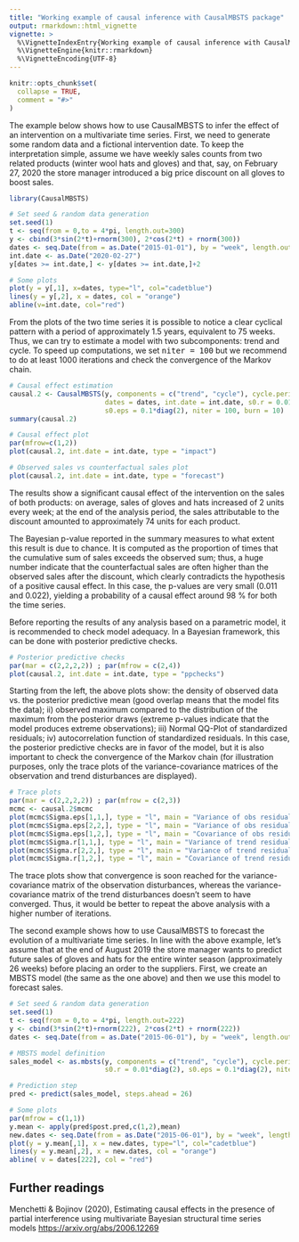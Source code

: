```yaml
---
title: "Working example of causal inference with CausalMBSTS package"
output: rmarkdown::html_vignette
vignette: >
  %\VignetteIndexEntry{Working example of causal inference with CausalMBSTS package}
  %\VignetteEngine{knitr::rmarkdown}
  %\VignetteEncoding{UTF-8}
---
```


```r
knitr::opts_chunk$set(
  collapse = TRUE,
  comment = "#>"
)
```

The example below shows how to use CausalMBSTS to infer the effect of an intervention on a multivariate time series. First, we need to generate some random data and a fictional intervention date. To keep the interpretation simple, assume we have weekly sales counts from two related products (winter wool hats and gloves) and that, say, on February 27, 2020 the store manager introduced a big price discount on all gloves to boost sales. 

```r
library(CausalMBSTS)

# Set seed & random data generation
set.seed(1)
t <- seq(from = 0,to = 4*pi, length.out=300)
y <- cbind(3*sin(2*t)+rnorm(300), 2*cos(2*t) + rnorm(300))
dates <- seq.Date(from = as.Date("2015-01-01"), by = "week", length.out=300)
int.date <- as.Date("2020-02-27")
y[dates >= int.date,] <- y[dates >= int.date,]+2

# Some plots
plot(y = y[,1], x=dates, type="l", col="cadetblue")
lines(y = y[,2], x = dates, col = "orange")
abline(v=int.date, col="red")
```

From the plots of the two time series it is possible to notice a clear cyclical pattern with a period of approximately 1.5 years, equivalent to 75 weeks. Thus, we can try to estimate a model with two subcomponents: trend and cycle. To speed up computations, we set <tt>niter = 100</tt> but we recommend to do at least 1000 iterations and check the convergence of the Markov chain. 

```r
# Causal effect estimation
causal.2 <- CausalMBSTS(y, components = c("trend", "cycle"), cycle.period = 75,
                        dates = dates, int.date = int.date, s0.r = 0.01*diag(2),
                        s0.eps = 0.1*diag(2), niter = 100, burn = 10)
summary(causal.2)

# Causal effect plot
par(mfrow=c(1,2))
plot(causal.2, int.date = int.date, type = "impact")

# Observed sales vs counterfactual sales plot
plot(causal.2, int.date = int.date, type = "forecast")
```

The results show a significant causal effect of the intervention on the sales of both products: on average, sales of gloves and hats increased of 2 units every week; at the end of the analysis period, the sales attributable to the discount amounted to approximately 74 units for each product. 

The Bayesian p-value reported in the summary measures to what extent this result is due to chance. It is computed as the proportion of times that the cumulative sum of sales exceeds the observed sum; thus, a huge number indicate that the counterfactual sales are often higher than the observed sales after the discount, which clearly contradicts the hypothesis of a positive causal effect. In this case, the p-values are very small (0.011 and 0.022), yielding a probability of a causal effect around 98 % for both the time series. 

Before reporting the results of any analysis based on a parametric model, it is recommended to check model adequacy. In a Bayesian framework, this can be done with posterior predictive checks. 

```r
# Posterior predictive checks
par(mar = c(2,2,2,2)) ; par(mfrow = c(2,4))
plot(causal.2, int.date = int.date, type = "ppchecks")
```

Starting from the left, the above plots show: the density of observed data vs. the posterior predictive mean (good overlap means that the model fits the data); ii) observed maximum compared to the distribution of the maximum from the posterior draws (extreme p-values indicate that the model produces extreme observations); iii) Normal QQ-Plot of standardized residuals; iv) autocorrelation function of standardized residuals. In this case, the posterior predictive checks are in favor of the model, but it is also important to check the convergence of the Markov chain (for illustration purposes, only the trace plots of the variance-covariance matrices of the observation and trend disturbances are displayed).

```r
# Trace plots
par(mar = c(2,2,2,2)) ; par(mfrow = c(2,3))
mcmc <- causal.2$mcmc
plot(mcmc$Sigma.eps[1,1,], type = "l", main = "Variance of obs residuals Y1")
plot(mcmc$Sigma.eps[2,2,], type = "l", main = "Variance of obs residuals Y2")
plot(mcmc$Sigma.eps[1,2,], type = "l", main = "Covariance of obs residuals")
plot(mcmc$Sigma.r[1,1,], type = "l", main = "Variance of trend residuals Y1")
plot(mcmc$Sigma.r[2,2,], type = "l", main = "Variance of trend residuals Y2")
plot(mcmc$Sigma.r[1,2,], type = "l", main = "Covariance of trend residuals")
```

The trace plots show that convergence is soon reached for the variance-covariance matrix of the observation disturbances, whereas the variance-covariance matrix of the trend disturbances doesn't seem to have converged. Thus, it would be better to repeat the above analysis with a higher number of iterations.

The second example shows how to use CausalMBSTS to forecast the evolution of a multivariate time series. In line with the above example, let's assume that at the end of August 2019 the store manager wants to predict future sales of gloves and hats for the entire winter season (approximately 26 weeks) before placing an order to the suppliers. First, we create an MBSTS model (the same as the one above) and then we use this model to forecast sales.

```r
# Set seed & random data generation
set.seed(1)
t <- seq(from = 0,to = 4*pi, length.out=222)
y <- cbind(3*sin(2*t)+rnorm(222), 2*cos(2*t) + rnorm(222))
dates <- seq.Date(from = as.Date("2015-06-01"), by = "week", length.out=222)

# MBSTS model definition
sales_model <- as.mbsts(y, components = c("trend", "cycle"), cycle.period = 75,
                        s0.r = 0.01*diag(2), s0.eps = 0.1*diag(2), niter = 100, burn = 10) 

# Prediction step
pred <- predict(sales_model, steps.ahead = 26)

# Some plots
par(mfrow = c(1,1))
y.mean <- apply(pred$post.pred,c(1,2),mean)
new.dates <- seq.Date(from = as.Date("2015-06-01"), by = "week", length.out=248)
plot(y = y.mean[,1], x = new.dates, type="l", col="cadetblue")
lines(y = y.mean[,2], x = new.dates, col = "orange")
abline( v = dates[222], col = "red")
```

## Further readings
Menchetti \& Bojinov (2020), Estimating causal effects in the presence of partial interference using multivariate Bayesian structural time series models <https://arxiv.org/abs/2006.12269>
